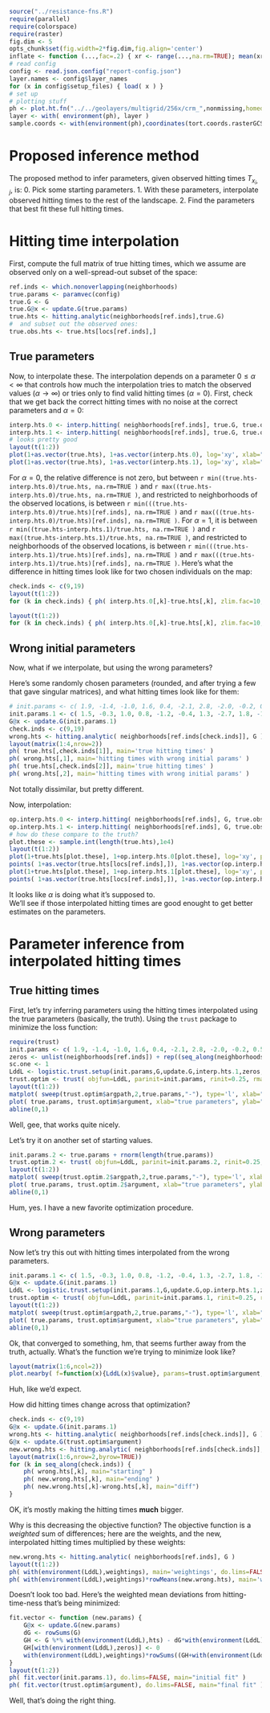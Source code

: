 ```r
source("../resistance-fns.R")
require(parallel)
require(colorspace)
require(raster)
fig.dim <- 5
opts_chunk$set(fig.width=2*fig.dim,fig.align='center')
inflate <- function (...,fac=.2) { xr <- range(...,na.rm=TRUE); mean(xr) + (1+fac) * (xr-mean(xr)) }
# read config
config <- read.json.config("report-config.json")
layer.names <- config$layer_names
for (x in config$setup_files) { load( x ) }
# set up 
# plotting stuff
ph <- plot.ht.fn("../../geolayers/multigrid/256x/crm_",nonmissing,homedir="../..",default.par.args=list(mar=c(3,3,3,3)+.1))
layer <- with( environment(ph), layer )
sample.coords <- with(environment(ph),coordinates(tort.coords.rasterGCS))
```

Proposed inference method
=========================

The proposed method to infer parameters, given observed hitting times $T_{x_i,j}$,
is:
0. Pick some starting parameters.
1. With these parameters, interpolate observed hitting times to the rest of the landscape.
2. Find the parameters that best fit these full hitting times.


Hitting time interpolation
==========================

First, compute the full matrix of true hitting times, which we assume are observed only on a well-spread-out subset of the space:
```r
ref.inds <- which.nonoverlapping(neighborhoods)
true.params <- paramvec(config)
true.G <- G
true.G@x <- update.G(true.params)
true.hts <- hitting.analytic(neighborhoods[ref.inds],true.G)
#  and subset out the observed ones:
true.obs.hts <- true.hts[locs[ref.inds],]
```

True parameters
---------------

Now, to interpolate these.
The interpolation depends on a parameter $0 \le \alpha < \infty$
that controls how much the interpolation tries to match the observed values ($\alpha \to \infty$)
or tries only to find valid hitting times ($\alpha=0$).
First, check that we get back the correct hitting times with no noise at the correct parameters and $\alpha=0$:
```r
interp.hts.0 <- interp.hitting( neighborhoods[ref.inds], true.G, true.obs.hts, obs.locs=locs[ref.inds], alpha=0 )
interp.hts.1 <- interp.hitting( neighborhoods[ref.inds], true.G, true.obs.hts, obs.locs=locs[ref.inds], alpha=1 )
# looks pretty good
layout(t(1:2))
plot(1+as.vector(true.hts), 1+as.vector(interp.hts.0), log='xy', xlab="true hitting times", ylab="interpolated hitting times", main=expression(alpha==0)); abline(0,1)
plot(1+as.vector(true.hts), 1+as.vector(interp.hts.1), log='xy', xlab="true hitting times", ylab="interpolated hitting times", main=expression(alpha==1)); abline(0,1)
```
For $\alpha=0$, the relative difference is not zero, but between 
`r min((true.hts-interp.hts.0)/true.hts, na.rm=TRUE )`
and
`r max((true.hts-interp.hts.0)/true.hts, na.rm=TRUE )`,
and restricted to neighborhoods of the observed locations, is between
`r min(((true.hts-interp.hts.0)/true.hts)[ref.inds], na.rm=TRUE )`
and
`r max(((true.hts-interp.hts.0)/true.hts)[ref.inds], na.rm=TRUE )`.
For $\alpha=1$, it is between
`r min((true.hts-interp.hts.1)/true.hts, na.rm=TRUE )`
and
`r max((true.hts-interp.hts.1)/true.hts, na.rm=TRUE )`,
and restricted to neighborhoods of the observed locations, is between
`r min(((true.hts-interp.hts.1)/true.hts)[ref.inds], na.rm=TRUE )`
and
`r max(((true.hts-interp.hts.1)/true.hts)[ref.inds], na.rm=TRUE )`.
Here's what the difference in hitting times look like for two chosen individuals on the map:
```r
check.inds <- c(9,19)
layout(t(1:2))
for (k in check.inds) { ph( interp.hts.0[,k]-true.hts[,k], zlim.fac=10, main=expression(paste("difference, ", alpha==0)) ) }
```
```r
layout(t(1:2))
for (k in check.inds) { ph( interp.hts.0[,k]-true.hts[,k], zlim.fac=10, main=expression(paste("difference, ", alpha==0)) ) }
```

Wrong initial parameters
------------------------

Now, what if we interpolate, but using the wrong parameters?

Here's some randomly chosen parameters (rounded, and after trying a few that gave singular matrices),
and what hitting times look like for them:
```r
# init.params <- c( 1.9, -1.4, -1.0, 1.6, 0.4, -2.1, 2.8, -2.0, -0.2, 0.5, -0.5, -2.1, -0.9 )  # these make a singular matrix
init.params.1 <- c( 1.5, -0.3, 1.0, 0.8, -1.2, -0.4, 1.3, -2.7, 1.8, -1.1, 0.1, -1.0, 0.7 )
G@x <- update.G(init.params.1)
check.inds <- c(9,19)
wrong.hts <- hitting.analytic( neighborhoods[ref.inds[check.inds]], G )
layout(matrix(1:4,nrow=2))
ph( true.hts[,check.inds[1]], main='true hitting times' )
ph( wrong.hts[,1], main='hitting times with wrong initial params' )
ph( true.hts[,check.inds[2]], main='true hitting times' )
ph( wrong.hts[,2], main='hitting times with wrong initial params' )
```
Not totally dissimilar, but pretty different.

Now, interpolation:
```r
op.interp.hts.0 <- interp.hitting( neighborhoods[ref.inds], G, true.obs.hts, obs.locs=locs[ref.inds], alpha=0 )
op.interp.hts.1 <- interp.hitting( neighborhoods[ref.inds], G, true.obs.hts, obs.locs=locs[ref.inds], alpha=1 )
# how do these compare to the truth?
plot.these <- sample.int(length(true.hts),1e4)
layout(t(1:2))
plot(1+true.hts[plot.these], 1+op.interp.hts.0[plot.these], log='xy', pch=20, col=adjustcolor("black",.2), xlab="true hitting times", ylab="interpolated hitting times", main=expression(alpha==0)); abline(0,1)
points( 1+as.vector(true.hts[locs[ref.inds],]), 1+as.vector(op.interp.hts.0[locs[ref.inds],]), col='red', pch=20 )
plot(1+true.hts[plot.these], 1+op.interp.hts.1[plot.these], log='xy', pch=20, col=adjustcolor("black",.2), xlab="true hitting times", ylab="interpolated hitting times", main=expression(alpha==1)); abline(0,1)
points( 1+as.vector(true.hts[locs[ref.inds],]), 1+as.vector(op.interp.hts.1[locs[ref.inds],]), col='red', pch=20 )
```
It looks like $\alpha$ is doing what it's supposed to.  
We'll see if those interpolated hitting times are good enought to get better estimates on the parameters.


Parameter inference from interpolated hitting times
===================================================

True hitting times
------------------

First, let's try inferring parameters
using the hitting times interpolated using the true parameters (basically, the truth).
Using the `trust` package to minimize the loss function:
```r
require(trust)
init.params <- c( 1.9, -1.4, -1.0, 1.6, 0.4, -2.1, 2.8, -2.0, -0.2, 0.5, -0.5, -2.1, -0.9 )
zeros <- unlist(neighborhoods[ref.inds]) + rep((seq_along(neighborhoods[ref.inds])-1)*nrow(G),sapply(neighborhoods[ref.inds],length))
sc.one <- 1
LddL <- logistic.trust.setup(init.params,G,update.G,interp.hts.1,zeros,sc.one,layers,transfn,valfn,ndelta,ngamma)
trust.optim <- trust( objfun=LddL, parinit=init.params, rinit=0.25, rmax=5, iterlim=100, blather=TRUE )
layout(t(1:2))
matplot( sweep(trust.optim$argpath,2,true.params,"-"), type='l', xlab="step number", ylab="parameter difference to the truth" )
plot( true.params, trust.optim$argument, xlab="true parameters", ylab="inferred" )
abline(0,1)
```

Well, gee, that works quite nicely.

Let's try it on another set of starting values.
```r
init.params.2 <- true.params + rnorm(length(true.params))
trust.optim.2 <- trust( objfun=LddL, parinit=init.params.2, rinit=0.25, rmax=5, iterlim=100, blather=TRUE )
layout(t(1:2))
matplot( sweep(trust.optim.2$argpath,2,true.params,"-"), type='l', xlab="step number", ylab="parameter difference to the truth" )
plot( true.params, trust.optim.2$argument, xlab="true parameters", ylab="inferred" )
abline(0,1)
```

Hum, yes.  I have a new favorite optimization procedure.


Wrong parameters
----------------

Now let's try this out with hitting times interpolated from the wrong parameters.
```r
init.params.1 <- c( 1.5, -0.3, 1.0, 0.8, -1.2, -0.4, 1.3, -2.7, 1.8, -1.1, 0.1, -1.0, 0.7 )  # used to get op.interp.hts.1
G@x <- update.G(init.params.1)
LddL <- logistic.trust.setup(init.params.1,G,update.G,op.interp.hts.1,zeros,sc.one,layers,transfn,valfn,ndelta,ngamma)
trust.optim <- trust( objfun=LddL, parinit=init.params.1, rinit=0.25, rmax=5, iterlim=50, blather=TRUE )
layout(t(1:2))
matplot( sweep(trust.optim$argpath,2,true.params,"-"), type='l', xlab="step number", ylab="parameter difference to the truth" )
plot( true.params, trust.optim$argument, xlab="true parameters", ylab="inferred" )
abline(0,1)
```

Ok, that converged to something, hm, that seems further away from the truth, actually.
What's the function we're trying to minimize look like?
```r
layout(matrix(1:6,ncol=2))
plot.nearby( f=function(x){LddL(x)$value}, params=trust.optim$argument, fac=0.5, npoints=11, do.params=c(1,2,3,8,9,10) )
```
Huh, like we'd expect.

How did hitting times change across that optimization?
```r
check.inds <- c(9,19)
G@x <- update.G(init.params.1)
wrong.hts <- hitting.analytic( neighborhoods[ref.inds[check.inds]], G )
G@x <- update.G(trust.optim$argument)
new.wrong.hts <- hitting.analytic( neighborhoods[ref.inds[check.inds]], G )
layout(matrix(1:6,nrow=2,byrow=TRUE))
for (k in seq_along(check.inds)) {
    ph( wrong.hts[,k], main="starting" )
    ph( new.wrong.hts[,k], main="ending" )
    ph( new.wrong.hts[,k]-wrong.hts[,k], main="diff")
}
```
OK, it's mostly making the hitting times **much** bigger.

Why is this decreasing the objective function?
The objective function is a *weighted* sum of differences; here are the weights,
and the new, interpolated hitting times multiplied by these weights:
```r
new.wrong.hts <- hitting.analytic( neighborhoods[ref.inds], G )
layout(t(1:2))
ph( with(environment(LddL),weightings), main='weightings', do.lims=FALSE )
ph( with(environment(LddL),weightings)*rowMeans(new.wrong.hts), main='weighted true mean hitting times', do.lims=FALSE )
```
Doesn't look too bad.
Here's the weighted mean deviations from hitting-time-ness that's being minimized:
```r
fit.vector <- function (new.params) {
    G@x <- update.G(new.params)
    dG <- rowSums(G)
    GH <- G %*% with(environment(LddL),hts) - dG*with(environment(LddL),hts)
    GH[with(environment(LddL),zeros)] <- 0
    with(environment(LddL),weightings)*rowSums((GH+with(environment(LddL),sc.one))^2)
}
layout(t(1:2))
ph( fit.vector(init.params.1), do.lims=FALSE, main="initial fit" )
ph( fit.vector(trust.optim$argument), do.lims=FALSE, main="final fit" )
```
Well, that's doing the right thing.
